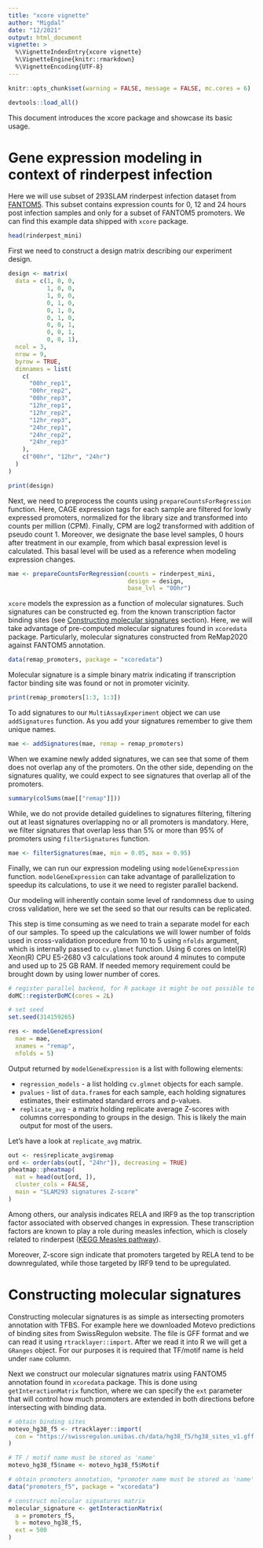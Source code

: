 ```yaml
---
title: "xcore vignette"
author: "Migdal"
date: "12/2021"
output: html_document
vignette: >
  %\VignetteIndexEntry{xcore vignette}
  %\VignetteEngine{knitr::rmarkdown}
  %\VignetteEncoding{UTF-8}
---
```



```r
knitr::opts_chunk$set(warning = FALSE, message = FALSE, mc.cores = 6)

devtools::load_all()
```

This document introduces the xcore package and showcase its basic usage.

# Gene expression modeling in context of rinderpest infection

Here we will use subset of 293SLAM rinderpest infection dataset from
[FANTOM5](https://fantom.gsc.riken.jp/5/sstar/Rinderpest_infection_series).
This subset contains expression counts for 0, 12 and 24 hours post infection
samples and only for a subset of FANTOM5 promoters. We can find this example
data shipped with `xcore` package.

```r
head(rinderpest_mini)
```

First we need to construct a design matrix describing our experiment design.

```r
design <- matrix(
  data = c(1, 0, 0,
           1, 0, 0,
           1, 0, 0,
           0, 1, 0,
           0, 1, 0,
           0, 1, 0,
           0, 0, 1,
           0, 0, 1,
           0, 0, 1),
  ncol = 3,
  nrow = 9,
  byrow = TRUE,
  dimnames = list(
    c(
      "00hr_rep1",
      "00hr_rep2",
      "00hr_rep3",
      "12hr_rep1",
      "12hr_rep2",
      "12hr_rep3",
      "24hr_rep1",
      "24hr_rep2",
      "24hr_rep3"
    ),
    c("00hr", "12hr", "24hr")
  )
)

print(design)
```

Next, we need to preprocess the counts using `prepareCountsForRegression`
function. Here, CAGE expression tags for each sample are filtered for lowly
expressed promoters, normalized for the library size and transformed into counts
per million (CPM). Finally, CPM are log2 transformed with addition of pseudo
count 1. Moreover, we designate the base level samples, 0 hours after treatment
in our example, from which basal expression level is calculated. This basal
level will be used as a reference when modeling expression changes.

```r
mae <- prepareCountsForRegression(counts = rinderpest_mini,
                                  design = design,
                                  base_lvl = "00hr")
```

`xcore` models the expression as a function of molecular signatures. Such
signatures can be constructed eg. from the known transcription factor binding
sites (see [Constructing molecular signatures] section). Here, we will take
advantage of pre-computed molecular signatures found in `xcoredata` package.
Particularly, molecular signatures constructed from ReMap2020 against FANTOM5
annotation.

```r
data(remap_promoters, package = "xcoredata")
```

Molecular signature is a simple binary matrix indicating if transcription factor
binding site was found or not in promoter vicinity.

```r
print(remap_promoters[1:3, 1:3])
```

To add signatures to our `MultiAssayExperiment` object we can use
`addSignatures` function. As you add your signatures remember to give them
unique names.

```r
mae <- addSignatures(mae, remap = remap_promoters)
```

When we examine newly added signatures, we can see that some of them does not
overlap any of the promoters. On the other side, depending on the signatures
quality, we could expect to see signatures that overlap all of the promoters.

```r
summary(colSums(mae[["remap"]]))
```

While, we do not provide detailed guidelines to signatures filtering, filtering
out at least signatures overlapping no or all promoters is mandatory.
Here, we filter signatures that overlap less than 5% or more than 95% of
promoters using `filterSignatures` function.

```r
mae <- filterSignatures(mae, min = 0.05, max = 0.95)
```

Finally, we can run our expression modeling using `modelGeneExpression`
function. `modelGeneExpression` can take advantage of parallelization to
speedup its calculations, to use it we need to register parallel backend.

Our modeling will inherently contain some level of randomness due to
using cross validation, here we set the seed so that our results can be
replicated.

This step is time consuming as we need to train a separate model for each of our
samples. To speed up the calculations we will lower number of folds used in
cross-validation procedure from 10 to 5 using `nfolds` argument, which is
internally passed to `cv.glmnet` function. Using 6 cores on
Intel(R) Xeon(R) CPU E5-2680 v3 calculations took around 4 minutes to compute
and used up to 25 GB RAM. If needed memory requirement could be brought down by
using lower number of cores.

```r
# register parallel backend, for R package it might be not possible to use more than 2 cores in its vignette
doMC::registerDoMC(cores = 2L)

# set seed
set.seed(314159265)

res <- modelGeneExpression(
  mae = mae,
  xnames = "remap",
  nfolds = 5)
```


Output returned by `modelGeneExpression` is a list with following elements:

+ `regression_models` - a list holding `cv.glmnet` objects for each
  sample.
+ `pvalues` - list of `data.frame`s for each sample, each holding
  signatures estimates, their estimated standard errors and p-values.
+ `replicate_avg` - a matrix holding replicate average Z-scores with
  columns corresponding to groups in the design. This is likely the main output
  for most of the users.

Let's have a look at `replicate_avg` matrix.

```r
out <- res$replicate_avg$remap
ord <- order(abs(out[, "24hr"]), decreasing = TRUE)
pheatmap::pheatmap(
  mat = head(out[ord, ]),
  cluster_cols = FALSE,
  main = "SLAM293 signatures Z-score"
)
```

Among others, our analysis indicates RELA and IRF9 as the top transcription
factor associated with observed changes in expression. These transcription
factors are known to play a role during measles infection, which is closely
related to rinderpest
([KEGG Measles pathway](https://www.genome.jp/kegg-bin/show_pathway?hsa05162)).

Moreover, Z-score sign indicate that promoters targeted by RELA tend to be
downregulated, while those targeted by IRF9 tend to be upregulated.


# Constructing molecular signatures

Constructing molecular signatures is as simple as intersecting promoters
annotation with TFBS. For example here we downloaded Motevo predictions of
binding sites from SwissRegulon website. The file is GFF format and we can
read it using `rtracklayer::import`. After we read it into R we will get
a `GRanges` object. For our purposes it is required that TF/motif name is
held under `name` column.

Next we construct our molecular signatures matrix using FANTOM5 annotation found
in `xcoredata` package. This is done using `getInteractionMatrix`
function, where we can specify the `ext` parameter that will control how
much promoters are extended in both directions before intersecting with binding
data.

```r
# obtain binding sites
motevo_hg38_f5 <- rtracklayer::import(
  con = "https://swissregulon.unibas.ch/data/hg38_f5/hg38_sites_v1.gff.gz"
)

# TF / motif name must be stored as 'name'
motevo_hg38_f5$name <- motevo_hg38_f5$Motif

# obtain promoters annotation, *promoter name must be stored as 'name'
data("promoters_f5", package = "xcoredata")

# construct molecular signatures matrix
molecular_signature <- getInteractionMatrix(
  a = promoters_f5,
  b = motevo_hg38_f5,
  ext = 500
)
```
